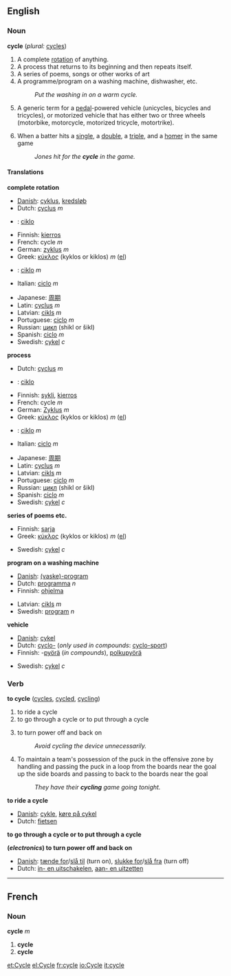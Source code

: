 ==English==
===Noun===
'''cycle'''  (''plural:'' [[cycles]])

#<!--NCompleteRotation-->A complete [[rotation]] of anything.
#<!--NRepeatingProcess-->A process that returns to its beginning and then repeats itself.
#<!--NSeriesOfWorkOfArt-->A series of poems, songs or other works of art
#<!--NProgram-->A programme/program on a washing machine, dishwasher, etc.
#:''Put the washing in on a warm cycle.''
#<!--NVehicle-->A generic term for a [[pedal]]-powered vehicle (unicycles, bicycles and tricycles), or motorized vehicle that has either two or three wheels (motorbike, motorcycle, motorized tricycle, motortrike).
#{{baseball}} When a batter hits a [[single]], a [[double]], a [[triple]], and a [[homer]] in the same game
#: ''Jones hit for the '''cycle''' in the game.''

====Translations====
<!--NCompleteRotation-->'''complete rotation'''
{{top}}
<!--languages from A to I go here-->
*[[w:Danish language|Danish]]: [[cyklus]], [[kredsløb]]
*Dutch: [[cyclus]] ''m''
* {{eo}} : [[ciklo]]
*Finnish: [[kierros]]
*French: cycle ''m''
*German: [[zyklus]] ''m''
*Greek: [[κύκλος]] (kyklos or kiklos) ''m'' ([[:el:Κύκλος|el]])
*{{io}} : [[ciklo]] ''m''
*Italian: [[ciclo]] ''m''
{{mid}}
<!--languages from J to Z go here-->
*Japanese: [[周期]] <!--()--> 
*Latin: [[cyclus]] ''m''
*Latvian: [[cikls]] ''m''
*Portuguese: [[ciclo]] ''m''
*Russian: [[цикл]] (shikl or šikl)
*Spanish: [[ciclo]] ''m''
*Swedish: [[cykel]] ''c''
{{bottom}}

<!--NRepeatingProcess-->'''process'''
{{top}}
<!--languages from A to I go here-->
*Dutch: [[cyclus]] ''m''
*{{eo}} : [[ciklo]]
*Finnish: [[sykli]], [[kierros]]
*French: cycle ''m''
*German: [[Zyklus]] ''m''
*Greek: [[κύκλος]] (kyklos or kiklos) ''m'' ([[:el:Κύκλος|el]])
*{{io}}: [[ciklo]] ''m''
*Italian: [[ciclo]] ''m''
{{mid}}
<!--languages from J to Z go here-->
*Japanese: [[周期]]<!-- ()-->
*Latin: [[cyclus]] ''m''
*Latvian: [[cikls]] ''m''
*Portuguese: [[ciclo]] ''m''
*Russian: [[цикл]] (shikl or šikl)
*Spanish: [[ciclo]] ''m''
*Swedish: [[cykel]] ''c''
{{bottom}}

<!--NSeriesOfWorkOfArt-->'''series of poems etc.'''
{{top}}
<!--languages from A to I go here-->
*Finnish: [[sarja]]
*Greek: [[κύκλος]] (kyklos or kiklos) ''m'' ([[:el:Κύκλος|el]])
{{mid}}
<!--languages from J to Z go here-->
*Swedish: [[cykel]] ''c''
{{bottom}}

<!--NProgram-->'''program on a washing machine'''
{{top}}
<!--languages from A to I go here-->
*[[w:Danish language|Danish]]: [[(vaske)-program]]
*Dutch: [[programma]] ''n''
*Finnish: [[ohjelma]]
{{mid}}
<!--languages from J to Z go here-->
*Latvian: [[cikls]] ''m''
*Swedish: [[program]] ''n''
{{bottom}}

<!--NVehicle-->'''vehicle'''
{{top}}
<!--languages from A to I go here-->
*[[w:Danish language|Danish]]: [[cykel]]
*Dutch: [[cyclo-]] (''only used in compounds'': [[cyclo-sport]])
*Finnish: -[[pyörä]] (''in compounds''), [[polkupyörä]]
{{mid}}
<!--languages from J to Z go here-->
*Swedish: [[cykel]] ''c''
{{bottom}}

===Verb===
'''to cycle''' ([[cycles]], [[cycled]], [[cycling]])

#<!--VInRideWithVehicle-->to ride a cycle <!--NVehicle-->
#<!--VInGoThroughCycle-->to go through a cycle or to put through a cycle
#<!--VTrSwitchOffAndON-->{{electronics}} to turn power off and back on
#:''Avoid cycling the device unnecessarily.''
# {{icehockey}} To maintain a team's possession of the puck in the offensive zone by handling and passing the puck in a loop from the boards near the goal up the side boards and passing to back to the boards near the goal
#: ''They have their '''cycling''' game going tonight.''
<!--VInRideWithVehicle-->'''to ride a cycle'''
{{top}}
<!--languages from A to I go here-->
*[[w:Danish language|Danish]]: [[cykle]], [[køre på cykel]]
*Dutch: [[fietsen]]
{{mid}}
<!--languages from J to Z go here-->
{{bottom}}

<!--VInGoThroughCycle-->'''to go through a cycle or to put through a cycle'''
{{top}}
<!--languages from A to I go here-->
{{mid}}
<!--languages from J to Z go here-->
{{bottom}}

<!--VTrSwitchOffAndON-->'''(''electronics'') to turn power off and back on'''
{{top}}
<!--languages from A to I go here-->
*[[w:Danish language|Danish]]: [[tænde for]]/[[slå til]] (turn on), [[slukke for]]/[[slå fra]] (turn off)
*Dutch: [[in- en uitschakelen]], [[aan- en uitzetten]]
{{mid}}
<!--languages from J to Z go here-->
{{bottom}}


----

==French==
===Noun===
'''cycle''' ''m''

#<!--NCompleteRotation--> '''cycle'''
#<!--NRepeatingProcess--> '''cycle'''
[[et:Cycle]]
[[el:Cycle]]
[[fr:cycle]]
[[io:Cycle]]
[[it:cycle]]